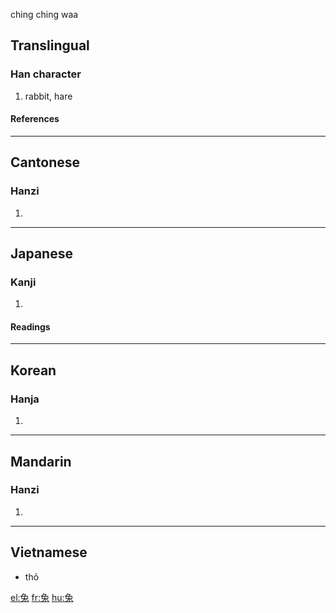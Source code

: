 {{see|兎}} ching ching waa

==Translingual==
===Han character===
{{Han char|rad=儿|as=06|sn=8|four=1741<sub>3</sub>|canj=弓日竹戈 (NAHI)}}
# rabbit, hare
====References====
{{Han ref|kx=0125.060|dkj=01368|dj=0265.090|hdz=10273.040|uh=5154|ud=20820|bh=A8DF|bd=43231}}
----
==Cantonese==
===Hanzi===
{{yue-hanzi|jyut=|y=tou3}}
# {{defn|Cantonese}}
----
==Japanese==
===Kanji===
{{ja-kanji|grade=|rs=儿06}}
# {{defn|Japanese}}
====Readings====
{{ja-readings|on=[[と]] (to)|kun=[[うさぎ]] (usagi)}}
----
==Korean==
===Hanja===
{{ko-hanja|hangeul=토|rv=to|mr=t'o}}
# {{defn|Korean}}
----
==Mandarin==
===Hanzi===
{{cmn-hanzi|pin=[[tù]] (tu4)|wg=t'u<sup>4</sup>}}
# {{defn|Mandarin}}

----

==Vietnamese==
*thỏ

[[el:兔]]
[[fr:兔]]
[[hu:兔]]